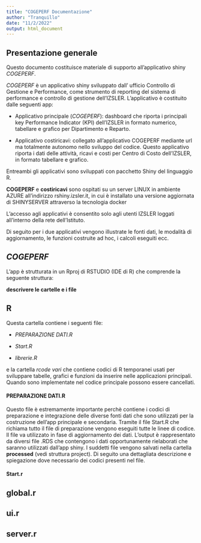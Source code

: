 ```yaml
---
title: "COGEPERF Documentazione"
author: "Tranquillo"
date: "11/2/2022"
output: html_document
---
```


## Presentazione generale

Questo documento costituisce materiale di supporto all'applicativo shiny _COGEPERF_. 

_COGEPERF_ è un applicativo shiny sviluppato dall' ufficio Controllo di Gestione e Performance, come strumento di reporting del sistema di performance e controllo di gestione dell'IZSLER. 
L'applicativo è costituito dalle seguenti app:

- Applicativo principale (_COGEPERF_): dashboard che riporta i principali key Performance Indicator (KPI) dell'IZSLER in formato numerico, tabellare e grafico per Dipartimento e Reparto.

- Applicativo costiricavi: collegato all'applicativo COGEPERF mediante url ma totalmente autonomo nello sviluppo del codice. Questo applicativo riporta i dati delle attività, ricavi e costi per Centro di Costo dell'IZSLER, in formato tabellare e grafico. 

Entreambi gli applicativi sono sviluppati con  pacchetto Shiny del linguaggio R. 


__COGEPERF__ e __costiricavi__ sono ospitati su un server LINUX in ambiente AZURE all'indirizzo rshiny.izsler.it, in cui è installato una versione aggiornata di SHINYSERVER attraverso la tecnologia docker

L'accesso agli applicativi è consentito solo agli utenti IZSLER loggati all'interno della rete dell'Istituto. 

Di seguito per i due applicativi vengono illustrate le fonti dati, le modalità di aggiornamento, le funzioni costruite ad hoc, i calcoli eseguiti ecc.

## _COGEPERF_

L'app è strutturata in un Rproj di RSTUDIO (IDE di R) che comprende la seguente struttura:

**descrivere le cartelle e i file**


## R
Questa cartella contiene i seguenti file:

- _PREPARAZIONE DATI.R_

- _Start.R_

- _librerie.R_

e la cartella _rcode vari_ che contiene codici di R temporanei usati per sviluppare tabelle, grafici e funzioni da inserire nelle applicazioni principali. Quando sono implementate nel codice principale possono essere cancellati.


#### PREPARAZIONE DATI.R
Questo file è estremamente importante perchè contiene i codici di preparazione e integrazione delle diverse fonti dati che sono utilizzati per la costruzione dell'app principale e secondaria.
Tramite il file Start.R che richiama tutto il file di preparazione vengono eseguiti tutte le linee di codice. Il file va utilizzato in fase di aggiornamento dei dati. L'output è rappresentato da diversi file .RDS che contengono i dati opportunamente rielaborati che saranno utilizzati dall'app shiny. I suddetti file vengono salvati nella cartella **processed** (vedi struttura project). Di seguito una dettagliata descrizione e spiegazione dove necessario dei codici presenti nel file.




#### Start.r
## global.r
## ui.r
## server.r




